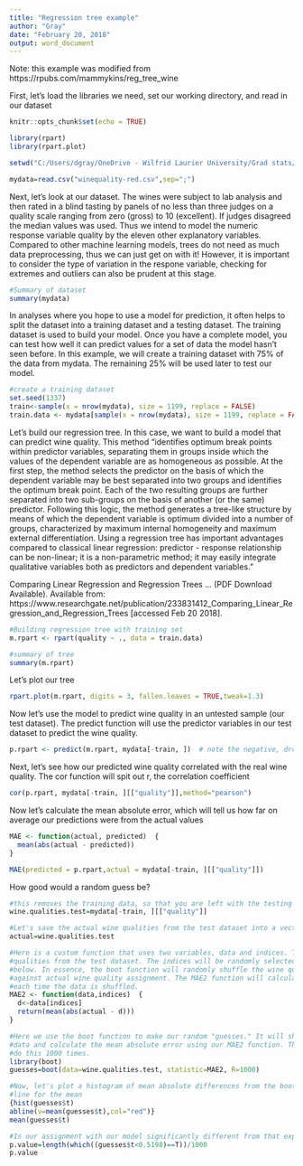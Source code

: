 ---
title: "Regression tree example"
author: "Gray"
date: "February 20, 2018"
output: word_document
---
Note: this example was modified from https://rpubs.com/mammykins/reg_tree_wine

First, let's load the libraries we need, set our working directory, and read in our dataset
```{r setup, include=T}
knitr::opts_chunk$set(echo = TRUE)

library(rpart)
library(rpart.plot)

setwd("C:/Users/dgray/OneDrive - Wilfrid Laurier University/Grad stats/Winter 2018/Homework")

mydata=read.csv("winequality-red.csv",sep=";")

```


Next, let's look at our dataset. The wines were subject to lab analysis and then rated in a blind tasting by panels of no less than three judges on a quality scale ranging from zero (gross) to 10 (excellent). If judges disagreed the median values was used. Thus we intend to model the numeric response variable quality by the eleven other explanatory variables. Compared to other machine learning models, trees do not need as much data preprocessing, thus we can just get on with it! However, it is important to consider the type of variation in the respone variable, checking for extremes and outliers can also be prudent at this stage.
```{r }
#Summary of dataset
summary(mydata)
```

In analyses where you hope to use a model for prediction, it often helps to split the dataset into a training dataset and a testing dataset. The training dataset is used to build your model. Once you have a complete model, you can test how well it can  predict values for a set of data the model hasn't seen before. In this example, we will create a training dataset with 75% of the data from mydata. The remaining 25% will be used later to test our model.
```{r }
#create a training dataset
set.seed(1337)
train<-sample(x = nrow(mydata), size = 1199, replace = FALSE)
train.data <- mydata[sample(x = nrow(mydata), size = 1199, replace = FALSE),] 
```

Let's build our regression tree. In this case,  we want to build a model that can predict wine quality. This method "identifies optimum break points within predictor variables, separating them in  groups inside which the values of the dependent variable are as homogeneous as possible. At the first step, the method selects the predictor on the basis of which the dependent variable may be best separated into two groups and identifies the optimum break point. Each of the two resulting groups are further separated into two  sub-groups  on the basis of another (or the same) predictor. Following this logic, the method generates a tree-like structure by means of which the dependent variable is optimum divided into a  number of  groups, characterized  by  maximum  internal homogeneity  and maximum external differentiation. Using a regression tree has important advantages compared to classical linear  regression: predictor  -  response relationship can be non-linear; it is a non-parametric  method; it  may  easily  integrate qualitative variables both as  predictors and dependent variables." 

Comparing Linear Regression and Regression Trees ... (PDF Download Available). Available from: https://www.researchgate.net/publication/233831412_Comparing_Linear_Regression_and_Regression_Trees [accessed Feb 20 2018].
```{r}
#Building regression tree with training set
m.rpart <- rpart(quality ~ ., data = train.data) 

#summary of tree
summary(m.rpart)
```


Let's plot our tree
```{r}
rpart.plot(m.rpart, digits = 3, fallen.leaves = TRUE,tweak=1.3)
```

Now let's use the model to predict wine quality in an untested sample (our test dataset). The predict function will use the predictor variables in our test dataset to predict the wine quality. 

```{r}
p.rpart <- predict(m.rpart, mydata[-train, ])  # note the negative, drops train leaving test
```

Next, let's see how our predicted wine quality correlated with the real wine quality. The cor function will spit out r, the correlation coefficient

```{r}
cor(p.rpart, mydata[-train, ][["quality"]],method="pearson")
```

Now let's calculate the mean absolute error, which will tell us how far on average our predictions were from the actual values

```{r}
MAE <- function(actual, predicted)  {
  mean(abs(actual - predicted))
}

MAE(predicted = p.rpart,actual = mydata[-train, ][["quality"]])
```

How good would a random guess be?
```{r}
#this removes the training data, so that you are left with the testing dataset
wine.qualities.test=mydata[-train, ][["quality"]]

#Let's save the actual wine qualities from the test dataset into a vector called actual
actual=wine.qualities.test

#Here is a custom function that uses two variables, data and indices. The data will be the wine
#qualities from the test dataset. The indices will be randomly selected when using the boot function
#below. In essence, the boot function will randomly shuffle the wine quality data and then test 
#against actual wine quality assignment. The MAE2 function will calculate the mean absolute error
#each time the data is shuffled.
MAE2 <- function(data,indices)  {
  d<-data[indices]
  return(mean(abs(actual - d)))
}

#Here we use the boot function to make our random "guesses." It will shuffle the wine quality 
#data and calculate the mean absolute error using our MAE2 function. The R=1000 means it will
#do this 1000 times. 
library(boot)
guesses=boot(data=wine.qualities.test, statistic=MAE2, R=1000)

#Now, let's plot a histogram of mean absolute differences from the bootstrap and add a red
#line for the mean
{hist(guesses$t)
abline(v=mean(guesses$t),col="red")}
mean(guesses$t)

#Is our assignment with our model significantly different from that expected by chance?
p.value=length(which((guesses$t<0.5198)==T))/1000
p.value
```

